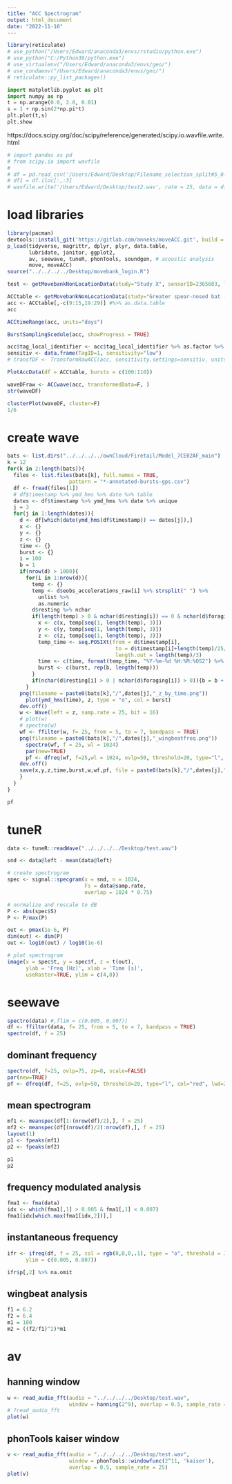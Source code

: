 ```yaml
---
title: "ACC Spectrogram"
output: html_document
date: "2022-11-10"
---
```


```r
library(reticulate)
# use_python("/Users/Edward/anaconda3/envs/rstudio/python.exe")
# use_python("C:/Python39/python.exe")
# use_virtualenv("/Users/Edward/anaconda3/envs/geo/")
# use_condaenv("/Users/Edward/anaconda3/envs/geo/")
# reticulate::py_list_packages()
```

```python
import matplotlib.pyplot as plt
import numpy as np
t = np.arange(0.0, 2.0, 0.01)
s = 1 + np.sin(2*np.pi*t)
plt.plot(t,s)
plt.show
```

https://docs.scipy.org/doc/scipy/reference/generated/scipy.io.wavfile.write.html
```python
# import pandas as pd
# from scipy.io import wavfile
# 
# df = pd.read_csv('/Users/Edward/Desktop/Filename_selection_split#5_0.txt', sep = "\t", index_col = "Time")
# df1 = df.iloc[:,:3]
# wavfile.write('/Users/Edward/Desktop/test2.wav', rate = 25, data = df1.values)
```


# load libraries
```r
library(pacman)
devtools::install_git('https://gitlab.com/anneks/moveACC.git', build = TRUE, build_opts = c("--no-resave-data", "--no-manual"), build_vignettes=T)
p_load(tidyverse, magrittr, dplyr, plyr, data.table,
       lubridate, janitor, ggplot2,
       av, seewave, tuneR, phonTools, soundgen, # acoustic analysis
       move, moveACC)
source("../../../../Desktop/movebank_login.R")
```

```r
test <- getMovebankNonLocationData(study="Study X", sensorID=2365683, login=login)
```


```r
ACCtable <- getMovebankNonLocationData(study="Greater spear-nosed bat (Phyllostomus hastatus) in Bocas del Toro 2021-2022", login=login, animalName = "7CE02AF")
acc <- ACCtable[,-c(9:15,19:29)] #%>% as.data.table
acc
```

```r
ACCtimeRange(acc, units="days")
```

```r
BurstSamplingScedule(acc, showProgress = TRUE)
```

```r
acc$tag_local_identifier <- acc$tag_local_identifier %>% as.factor %>% as.integer
sensitiv <- data.frame(TagID=1, sensitivity="low")
# transfDF <- TransformRawACC(acc, sensitivity.settings=sensitiv, units="g")
```

```r
PlotAccData(df = ACCtable, bursts = c(100:110))
```

```r
waveDFraw <- ACCwave(acc, transformedData=F, )
str(waveDF)
```

```r
clusterPlot(waveDF, cluster=F)
1/6
```


# create wave
```r
bats <- list.dirs("../../../../ownCloud/Firetail/Model_7CE02AF_main")
k = 12
for(k in 2:length(bats)){
  files <- list.files(bats[k], full.names = TRUE, 
                    pattern = "*-annotated-bursts-gps.csv")
  df <- fread(files[1])
  # df$timestamp %>% ymd_hms %>% date %>% table
  dates <- df$timestamp %>% ymd_hms %>% date %>% unique
  j = 3
  for(j in 1:length(dates)){
    d <- df[which(date(ymd_hms(df$timestamp)) == dates[j]),]
    x <- {}
    y <- {}
    z <- {}
    time <- {}
    burst <- {}
    i = 100
    b = 1
    if(nrow(d) > 1000){
      for(i in 1:nrow(d)){
        temp <- {}
        temp <- d$eobs_accelerations_raw[i] %>% strsplit(" ") %>% 
          unlist %>% 
          as.numeric
        d$resting %>% nchar
        if(length(temp) > 0 & nchar(d$resting[i]) == 0 & nchar(d$foraging[i]) == 0){
          x <- c(x, temp[seq(1, length(temp), 3)])
          y <- c(y, temp[seq(1, length(temp), 3)])
          z <- c(z, temp[seq(1, length(temp), 3)])
          temp_time <- seq.POSIXt(from = d$timestamp[i], 
                                   to = d$timestamp[i]+length(temp)/25/3, 
                                   length.out = length(temp)/3)
          time <- c(time, format(temp_time, "%Y-%m-%d %H:%M:%OS2") %>% as.character)
          burst <- c(burst, rep(b, length(temp)))
        }
        if(nchar(d$resting[i] > 0 | nchar(d$foraging[i]) > 0)){b = b + 1}
      }
    png(filename = paste0(bats[k],"/",dates[j],"_z_by_time.png"))
      plot(ymd_hms(time), z, type = "o", col = burst)
    dev.off()
    w <- Wave(left = z, samp.rate = 25, bit = 16)
    # plot(w)
    # spectro(w)
    wf <- ffilter(w, f= 25, from = 5, to = 7, bandpass = TRUE)
    png(filename = paste0(bats[k],"/",dates[j],"_wingbeatfreq.png"))
      spectro(wf, f = 25, wl = 1024)
      par(new=TRUE)
      pf <- dfreq(wf, f=25,wl = 1024, ovlp=50, threshold=20, type="l", col="red", lwd=2, xlab = "", ylab = "")  
    dev.off()
    save(x,y,z,time,burst,w,wf,pf, file = paste0(bats[k],"/",dates[j],"_wingbeatfreq.robj"))
    }
  }
}


```


```r
pf
```


# tuneR
```r
data <- tuneR::readWave("../../../../Desktop/test.wav")

snd <- data@left - mean(data@left)

# create spectrogram
spec <- signal::specgram(x = snd, n = 1024, 
                         Fs = data@samp.rate, 
                         overlap = 1024 * 0.75)

# normalize and rescale to dB
P <- abs(spec$S)
P <- P/max(P)

out <- pmax(1e-6, P)
dim(out) <- dim(P)
out <- log10(out) / log10(1e-6)

# plot spectrogram
image(x = spec$t, y = spec$f, z = t(out), 
      ylab = 'Freq [Hz]', xlab = 'Time [s]', 
      useRaster=TRUE, ylim = c(4,8))


```

# seewave
```r
spectro(data) #,flim = c(0.005, 0.007))
df <- ffilter(data, f= 25, from = 5, to = 7, bandpass = TRUE)
spectro(df, f = 25)
```

## dominant frequency
```r
spectro(df, f=25, ovlp=75, zp=8, scale=FALSE)
par(new=TRUE)
pf <- dfreq(df, f=25, ovlp=50, threshold=20, type="l", col="red", lwd=2)
```

## mean spectrogram
```r
mf1 <- meanspec(df[1:(nrow(df)/2),], f = 25)
mf2 <- meanspec(df[(nrow(df)/2):nrow(df),], f = 25)
layout(1)
p1 <- fpeaks(mf1)
p2 <- fpeaks(mf2)

p1
p2
```
## frequency modulated analysis
```r
fma1 <- fma(data)
idx <- which(fma1[,1] > 0.005 & fma1[,1] < 0.007)
fma1[idx[which.max(fma1[idx,2])],]

```

## instantaneous frequency
```r
ifr <- ifreq(df, f = 25, col = rgb(0,0,0,.1), type = "o", threshold = 30, 
      ylim = c(0.005, 0.007))

ifr$p[,2] %>% na.omit
```

## wingbeat analysis
```r
f1 = 6.2
f2 = 6.4
m1 = 100
m2 = ((f2/f1)^2)*m1

```

# av
## hanning window
```r
w <- read_audio_fft(audio = "../../../../Desktop/test.wav", 
                    window = hanning(2^9), overlap = 0.5, sample_rate = 25)
# ?read_audio_fft
plot(w)
```
## phonTools kaiser window
```r
v <- read_audio_fft(audio = "../../../../Desktop/test.wav", 
                    window = phonTools::windowfunc(2^11, 'kaiser'), 
                    overlap = 0.5, sample_rate = 25)
plot(v)


```